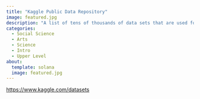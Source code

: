 ```yaml
---
title: "Kaggle Public Data Repository"
image: featured.jpg
description: "A list of tens of thousands of data sets that are used for machine learning (quality varies)."
categories:
  - Social Science
  - Arts
  - Science
  - Intro
  - Upper Level
about: 
  template: solana
  image: featured.jpg
---
```



<https://www.kaggle.com/datasets>
